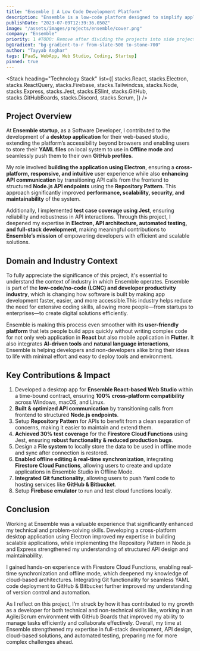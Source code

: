 ```yaml
---
title: "Ensemble | A Low Code Development Platform"
description: "Ensemble is a low-code platform designed to simplify application development for everyone, from experienced developers to those with no coding background. By reimagining apps as composable components and leveraging a declarative, metadata-driven approach, Ensemble enables users to build, modify, and publish applications effortlessly—entirely within a browser. With a vision to turn ideas into fully functional apps in hours or days, the platform integrates AI-driven tools, natural language interactions, and seamless cross-platform deployment. Ensemble is not just a tool; it’s a movement to make app development accessible, efficient, and future-ready."
publishDate: "2023-07-09T12:39:36.050Z"
image: "/assets/images/projects/ensemble/cover.png"
company: "Ensemble"
priority: 1 #TODO: Remove after dividing the projects into side projects.
bgGradient: "bg-gradient-to-r from-slate-500 to-stone-700"
author: "Tayyab Asghar"
tags: [PaaS, WebApp, Web Studio, Coding, Startup]
pinned: true
---
```



<LiveButtons primary="https://ensembleui.com" secondary="https://github.com/EnsembleUI" />

<LightBoxImage
  noBorder
  alt="Ensemble"
  gradient="bg-gradient-to-r from-slate-500 to-stone-700"
  src="/assets/images/projects/ensemble/cover.png"
/>

<Stack
  heading="Technology Stack"
  list={[
    stacks.React,
    stacks.Electron,
    stacks.ReactQuery,
    stacks.Firebase,
    stacks.Tailwindcss,
    stacks.Node,
    stacks.Express,
    stacks.Jest,
    stacks.ESlint,
    stacks.GitHub,
    stacks.GitHubBoards,
    stacks.Discord,
    stacks.Scrum,
  ]}
/>

## Project Overview 

At **Ensemble startup**, as a Software Developer, I contributed to the development of a **desktop application** for their 
web-based studio, extending the platform’s accessibility beyond browsers and enabling users to store their **YAML files** 
on local system to use in **Offline mode** and seamlessly push them to their own **GitHub profiles**.

My role involved **building the application using Electron**, ensuring a **cross-platform, responsive, and intuitive** user 
experience while also **enhancing API communication** by transitioning API calls from the frontend to structured **Node.js API 
endpoints** using the **Repository Pattern**. This approach significantly improved **performance, scalability, security, and 
maintainability** of the system.  

Additionally, I implemented **test case coverage using Jest**, ensuring reliability and robustness in API interactions. Through 
this project, I deepened my expertise in **Electron, API architecture, automated testing, and full-stack development**, making 
meaningful contributions to **Ensemble’s mission** of empowering developers with efficient and scalable solutions.

## Domain and Industry Context

To fully appreciate the significance of this project, it's essential to understand the context of industry in which Ensemble 
operates. Ensemble is part of the **low-code/no-code (LCNC) and developer productivity industry**, which is changing how software 
is built by making app development faster, easier, and more accessible.This industry helps reduce the need for extensive coding 
skills, allowing more people—from startups to enterprises—to create digital solutions efficiently.

Ensemble is making this process even smoother with its **user-friendly platform** that lets people build apps quickly without 
writing complex code for not only web application in **React** but also mobile application in **Flutter**. It also integrates 
**AI-driven tools** and **natural language interactions**, Ensemble is helping developers and non-developers alike bring their 
ideas to life with minimal effort and easy to deploy tools and environment.


## Key Contributions & Impact

1. Developed a desktop app for **Ensemble React-based Web Studio** within a time-bound contract, ensuring **100% cross-platform 
compatibility** across Windows, macOS, and Linux.
2. **Built & optimized API communication** by transitioning calls from frontend to structured **Node.js endpoints**.
3. Setup **Repository Pattern** for APIs to benefit from a clean separation of concerns, making it easier to maintain and extend 
them. 
4. **Achieved 30% test coverage** for the **Firestore Cloud Functions** using Jest, ensuring **robust functionality & reduced 
production bugs**.
5. Design a **File system** to locally store the data to be used in offline mode and sync after connection is restored. 
6. **Enabled offline editing & real-time synchronization**, integrating **Firestore Cloud Functions**, allowing users to create and 
update applications in Ensemble Studio in Offline Mode.
7. **Integrated Git functionality**, allowing users to push Yaml code to hosting services like **GitHub & Bitbucket**.
8. Setup **Firebase emulator** to run and test cloud functions locally.

## Conclusion

Working at Ensemble was a valuable experience that significantly enhanced my technical and problem-solving skills. Developing a 
cross-platform desktop application using Electron improved my expertise in building scalable applications, while implementing the 
Repository Pattern in Node.js and Express strengthened my understanding of structured API design and maintainability.

I gained hands-on experience with Firestore Cloud Functions, enabling real-time synchronization and offline mode, which deepened 
my knowledge of cloud-based architectures. Integrating Git functionality for seamless YAML code deployment to GitHub & Bitbucket 
further improved my understanding of version control and automation.

As I reflect on this project, I’m struck by how it has contributed to my growth as a developer for both technical and 
non-technical skills like, working in an Agile/Scrum environment with GitHub Boards that improved my ability to manage tasks 
efficiently and collaborate effectively. Overall, my time at Ensemble strengthened my expertise in full-stack development, 
API design, cloud-based solutions, and automated testing, preparing me for more complex challenges ahead.
